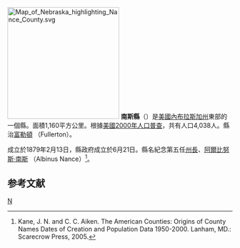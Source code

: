 {{noteTA
|T=zh-hans:南斯县 (内布拉斯加州);zh-hk:南斯縣 (內布拉斯加州);zh-tw:南斯郡 (內布拉斯加州);
}}

[[File:Map_of_Nebraska_highlighting_Nance_County.svg|250px]]
'''南斯縣'''（{{lang-en|Nance County}}）是[[美國|美國]][[內布拉斯加州|內布拉斯加州]]東部的一個縣。面積1,160平方公里。根據[[美國2000年人口普查|美國2000年人口普查]]，共有人口4,038人。縣治[[富勒頓_(內布拉斯加州)|富勒頓]] （Fullerton）。

成立於1879年2月13日，縣政府成立於6月21日。縣名紀念第五任[[內布拉斯加州州長|州長]]、[[阿爾比努斯·南斯|阿爾比努斯·南斯]] （Albinus Nance）<ref>Kane, J. N. and C. C. Aiken. The American Counties: Origins of County Names Dates of Creation and Population Data 1950-2000. Lanham, MD.: Scarecrow Press, 2005.</ref>。

==参考文献==
<div class="references-small">
<references />
</div>

{{內布拉斯加州}}

[[Category:内布拉斯加州行政区划|N]]